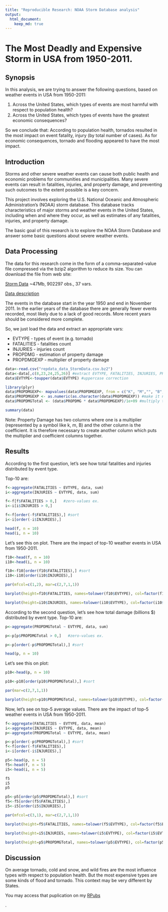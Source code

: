 ```yaml
---
title: "Reproducible Research: NOAA Storm Database analysis"
output: 
  html_document:
    keep_md: true
---
```


# The Most Deadly and Expensive Storm in USA from 1950-2011. 

## Synopsis
In this analysis, we are trying to answer the following questions, based on weather events in USA from 1950-2011:


1. Across the United States, which types of events are most harmful with respect to population health?
2. Across the United States, which types of events have the greatest economic consequences?


So we conclude that:
According to population health, tornados resulted in the most impact on event fatality, injury (by total number of cases). As for economic consequences, tornado and flooding appeared to have the most impact.

## Introduction

Storms and other severe weather events can cause both public health and economic problems for communities and municipalities. Many severe events can result in fatalities, injuries, and property damage, and preventing such outcomes to the extent possible is a key concern.

This project involves exploring the U.S. National Oceanic and Atmospheric Administration's (NOAA) storm database. This database tracks characteristics of major storms and weather events in the United States, including when and where they occur, as well as estimates of any fatalities, injuries, and property damage.

The basic goal of this research is to explore the NOAA Storm Database and answer some basic questions about severe weather events.


## Data Processing

The data for this research come in the form of a comma-separated-value file compressed via the bzip2 algorithm to reduce its size. You can download the file from web site:


[Storm Data](https://d396qusza40orc.cloudfront.net/repdata%2Fdata%2FStormData.csv.bz2) ~47Mb, 902297 obs., 37 vars.


[Data description](https://d396qusza40orc.cloudfront.net/repdata%2Fpeer2_doc%2Fpd01016005curr.pdf)


The events in the database start in the year 1950 and end in November 2011. In the earlier years of the database there are generally fewer events recorded, most likely due to a lack of good records. More recent years should be considered more complete.


So, we just load the data and extract an appropriate vars:


- EVTYPE - types of event (e.g. tornado)
- FATALITIES - fatalities count
- INJURIES - injuries count
- PROPDMG - estimation of property damage
- PROPDMGEXP - multiplier of property damage


```r

data<-read.csv("repdata_data_StormData.csv.bz2")
data<-data[,c(8,23,24,25,26)] #extract EVTYPE, FATALITIES, INJURIES, PROPDMG, PROPDMGEXP
data$EVTYPE<-toupper(data$EVTYPE) #uppercase correction

library(plyr)
data$PROPDMGEXP<- mapvalues(data$PROPDMGEXP, from = c("K", "M","", "B", "m", "+", "0", "5", "6", "?", "4", "2", "3", "h", "7", "H", "-", "1", "8"), to = c(10^3, 10^6, 1, 10^9, 10^6, 0,1,10^5, 10^6, 0, 10^4, 10^2, 10^3, 10^2, 10^7, 10^2, 0, 10, 10^8)) #change their strange symbols
data$PROPDMGEXP <- as.numeric(as.character(data$PROPDMGEXP)) #make it numeric 
data$PROPDMGTotal <- (data$PROPDMG * data$PROPDMGEXP)/1e+09 #multiply the two columns and make a new column "Billions $USD"

summary(data)

```
Note: Property Damage has two columns where one is a multiplier (represented by a symbol like k, m, B) and the other column is the coefficient. It is therefore necessary to create another column which puts the multiplier and coefficient columns together.



## Results


According to the first question, let's see how total fatalities and injuries distributed by event type. 


Top-10 are:
```r
f<-aggregate(FATALITIES ~ EVTYPE, data, sum)
i<-aggregate(INJURIES ~ EVTYPE, data, sum)

f<-f[f$FATALITIES > 0,]   #zero-values ex.
i<-i[i$INJURIES > 0,]

f<-f[order(-f$FATALITIES),] #sort
i<-i[order(-i$INJURIES),]

head(f, n = 10)
head(i, n = 10)

```


Let's see this on plot. There are the impact of top-10 weather events in USA from 1950-2011.



```r
f10<-head(f, n = 10)
i10<-head(i, n = 10)

f10<-f10[order(f10$FATALITIES),] #sort
i10<-i10[order(i10$INJURIES),]

par(mfcol=c(1,2), mar=c(2,7,1,1))

barplot(height=f10$FATALITIES, names=tolower(f10$EVTYPE), col=factor(f10$EVTYPE), horiz=T, las=1, main = "Total fatalities")

barplot(height=i10$INJURIES, names=tolower(i10$EVTYPE), col=factor(i10$EVTYPE), horiz=T, las=1, main = "Total injuries")


```


According to the second question, let's see how total damage (billions $) distributed by event type. 
Top-10 are:
```r
p<-aggregate(PROPDMGTotal ~ EVTYPE, data, sum)

p<-p[p$PROPDMGTotal > 0,]   #zero-values ex.

p<-p[order(-p$PROPDMGTotal),] #sort

head(p, n = 10)

```

Let's see this on plot:

```r
p10<-head(p, n = 10)

p10<-p10[order(p10$PROPDMGTotal),] #sort

par(mar=c(2,7,1,1))

barplot(height=p10$PROPDMGTotal, names=tolower(p10$EVTYPE), col=factor(p10$EVTYPE), horiz=T, las=1, main = "Total property damage, $")

```

Now, let's see on top-5 average values. There are the impact of top-5 weather events in USA from 1950-2011.

```r
f<-aggregate(FATALITIES ~ EVTYPE, data, mean)
i<-aggregate(INJURIES ~ EVTYPE, data, mean)
p<-aggregate(PROPDMGTotal ~ EVTYPE, data, mean)

p<-p[order(-p$PROPDMGTotal),] #sort
f<-f[order(-f$FATALITIES),] 
i<-i[order(-i$INJURIES),]

p5<-head(p, n = 5)
f5<-head(f, n = 5)
i5<-head(i, n = 5)

f5
i5
p5

p5<-p5[order(p5$PROPDMGTotal),] #sort
f5<-f5[order(f5$FATALITIES),] 
i5<-i5[order(i5$INJURIES),]

par(mfcol=c(3,1), mar=c(2,7,1,1))

barplot(height=f5$FATALITIES, names=tolower(f5$EVTYPE), col=factor(f5$EVTYPE), horiz=T, las=1, main = "Average fatalities")

barplot(height=i5$INJURIES, names=tolower(i5$EVTYPE), col=factor(i5$EVTYPE), horiz=T, las=1, main = "Average injuries")

barplot(height=p5$PROPDMGTotal, names=tolower(p5$EVTYPE), col=factor(p5$EVTYPE), horiz=T, las=1, main = "Average property damage, B$")

```

## Discussion


On average tornado, cold and snow, and wild fires are the most influence types with respect to population health. But the most expensive types are some kinds of flood and tornado.
This context may be very different by States.


You may access that puplication on my [RPubs](https://rpubs.com/Ellariel/noaa)



.
